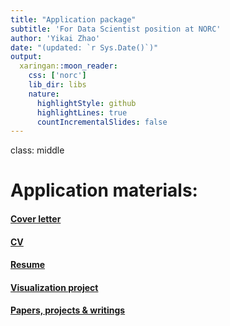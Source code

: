 ```yaml
---
title: "Application package"
subtitle: 'For Data Scientist position at NORC'
author: 'Yikai Zhao'
date: "(updated: `r Sys.Date()`)"
output:
  xaringan::moon_reader:
    css: ['norc']
    lib_dir: libs
    nature:
      highlightStyle: github
      highlightLines: true
      countIncrementalSlides: false
---
```



class:  middle


# Application materials:

#### [Cover letter](Coverletter.pdf)
#### [CV](CV_Yikai_NORC.pdf) 
#### [Resume](YikaiZhao_Resume.pdf)
#### [Visualization project](http://ykzhao.com/Data_product_pipeline/#1)
#### [Papers, projects & writings](https://ykzhao.com/)
 



